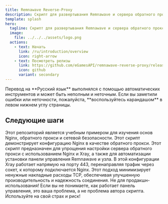 ```yaml
---
title: Remnawave Reverse-Proxy
description: Скрипт для развертывания Remnawave и сервера обратного прокси с использованием Nginx
template: splash
hero:
  tagline: Скрипт для развертывания Remnawave и сервера обратного прокси с использованием Nginx
  image:
    file: ../../../assets/logo.png
  actions:
    - text: Начать
      link: /ru/introduction/overview
      icon: right-arrow
    - text: Посмотреть релизы
      link: https://github.com/eGamesAPI/remnawave-reverse-proxy/releases
      icon: github
      variant: secondary
---
```



<Aside type="caution" title="Внимание!">
  Перевод на **Русский язык** выполнялся с помощью автоматических инструментов и может быть неполным и неточным.  
  Если вы заметили ошибки или неточности, пожалуйста, **воспользуйтесь карандашом** в левом нижнем углу страницы.
</Aside>

## Следующие шаги

<CardGrid stagger>
	<Card title="Предупреждение!" icon="error">
		Этот репозиторий является учебным примером для изучения основ Nginx, обратного прокси и сетевой безопасности. Этот скрипт демонстрирует конфигурацию Nginx в качестве обратного прокси.
	</Card>
	<Card title="Сервер использует обратный прокси Nginx" icon="seti:powershell">
		Этот скрипт предназначен для упрощения настройки сервера обратного прокси с использованием Nginx и Xray, а также для автоматизации установки панели управления Remnawave и узла.
	</Card>
	<Card title="Конфигурация скрипта" icon="seti:config">
		В этой конфигурации Xray работает напрямую на порту 443, перенаправляя трафик через сокет, к которому подключается Nginx. Этот подход минимизирует ненужные накладные расходы TCP, обеспечивая улучшенную производительность и надежность соединения.
	</Card>
	<Card title="Внимание!" icon="warning">
		Не для продакшн-использования! Если вы не понимаете, как работает панель управления, это ваша проблема, а не проблема автора скрипта. Используйте на свой страх и риск!
	</Card>
</CardGrid>
